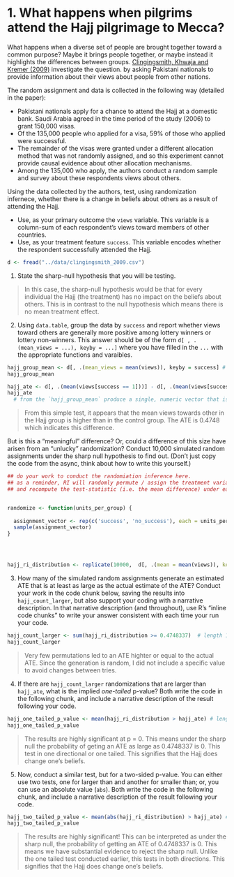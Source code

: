 # 1. What happens when pilgrims attend the Hajj pilgrimage to Mecca? 

What happens when a diverse set of people are brought together toward a common purpose? Maybe it brings people together, or maybe instead it highlights the differences between groups.  [Clingingsmith, Khwaja and Kremer (2009)](https://dash.harvard.edu/handle/1/3659699) investigate the question. by asking Pakistani nationals to provide information about their views about people from other nations. 

The random assignment and data is collected in the following way (detailed in the paper): 

- Pakistani nationals apply for a chance to attend the Hajj at a domestic bank. Saudi Arabia agreed in the time period of the study (2006) to grant 150,000 visas. 
- Of the 135,000 people who applied for a visa, 59% of those who applied were successful. 
- The remainder of the visas were granted under a different allocation method that was not randomly assigned, and so this experiment cannot provide causal evidence about other allocation mechanisms. 
- Among the 135,000 who apply, the authors conduct a random sample and survey about these respondents views about others. 

Using the data collected by the authors, test, using randomization infernece, whether there is a change in beliefs about others as a result of attending the Hajj. 

- Use, as your primary outcome the `views` variable. This variable is a column-sum of each respondent's views toward members of other countries. 
- Use, as your treatment feature `success`. This variable encodes whether the respondent successfully attended the Hajj. 

```r
d <- fread("../data/clingingsmith_2009.csv")
```

1. State the sharp-null hypothesis that you will be testing. 

> In this case, the sharp-null hypothesis would be that for every individual the Hajj (the treatment) has no impact on the beliefs about others. This is in contrast to the null hypothesis which means there is no mean treatment effect.

2. Using `data.table`, group the data by `success` and report whether views toward others are generally more positive among lottery winners or lottery non-winners. This answer should be of the form `d[ , .(mean_views = ...), keyby = ...]` where you have filled in the `...` with the appropriate functions and varaibles. 

```r
hajj_group_mean <- d[, .(mean_views = mean(views)), keyby = success] # the result should be a data.table with two colums and two rows
hajj_group_mean

hajj_ate <- d[, .(mean(views[success == 1]))] - d[, .(mean(views[success == 0]))]
hajj_ate
  # from the `hajj_group_mean` produce a single, numeric vector that is the ate. check that it is numeric using `class(hajj_ate)`

```
> From this simple test, it appears that the mean views towards other in the Hajj group is higher than in the control group. The ATE is 0.4748 which indicates this difference. 

But is this a "meaningful" difference? Or, could a difference of this size have arisen from an "unlucky" randomization? Conduct 10,000 simulated random assignments under the sharp null hypothesis to find out. (Don't just copy the code from the async, think about how to write this yourself.) 

```r
## do your work to conduct the randomiation inference here.
## as a reminder, RI will randomly permute / assign the treatment variable
## and recompute the test-statistic (i.e. the mean difference) under each permutation


randomize <- function(units_per_group) { 
  
  assignment_vector <- rep(c('success', 'no_success'), each = units_per_group)
  sample(assignment_vector)
} 




hajj_ri_distribution <- replicate(10000,  d[, .(mean = mean(views)), keyby = .(randomize(479))][ , diff(mean)])  # this should be a numeric vector that has a length equal to the number of RI permutations you ran
```

3. How many of the simulated random assignments generate an estimated ATE that is at least as large as the actual estimate of the ATE? Conduct your work in the code chunk below, saving the results into `hajj_count_larger`, but also support your coding with a narrative description. In that narrative description (and throughout), use R's "inline code chunks" to write your answer consistent with each time your run your code.  

```r
hajj_count_larger <- sum(hajj_ri_distribution >= 0.4748337)  # length 1 numeric vector from comparison of `hajj_ate` and `hajj_ri_distribution`
hajj_count_larger
```
> Very few permutations led to an ATE highter or equal to  the actual ATE. Since the generation is random, I did not include a specific value to avoid changes between tries. 

4. If there are `hajj_count_larger` randomizations that are larger than `hajj_ate`, what is the implied *one-tailed* p-value? Both write the code in the following chunk, and include a narrative description of the result following your code.

```r
hajj_one_tailed_p_value <- mean(hajj_ri_distribution > hajj_ate) # length 1 numeric vector 
hajj_one_tailed_p_value

```
> The results are highly significant at p = 0. This means under the sharp null the probability of geting an ATE as large as 0.4748337 is 0. This test in one directional or one tailed. This signifies that the Hajj does change one's beliefs.

5. Now, conduct a similar test, but for a two-sided p-value. You can either use two tests, one for larger than and another for smaller than; or, you can use an absolute value (`abs`). Both write the code in the following chunk, and include a narrative description of the result following your code. 

```r
hajj_two_tailed_p_value <- mean(abs(hajj_ri_distribution) > hajj_ate) # length 1 numeric vector 
hajj_two_tailed_p_value
```
 > The results are highly significant! This can be interpreted as under the sharp null, the probability of getting an ATE of 0.4748337 is 0. This means we have substantial evidence to reject the sharp null. Unlike the one tailed test conducted earlier, this tests in both directions. This signifies that the Hajj does change one's beliefs. 

